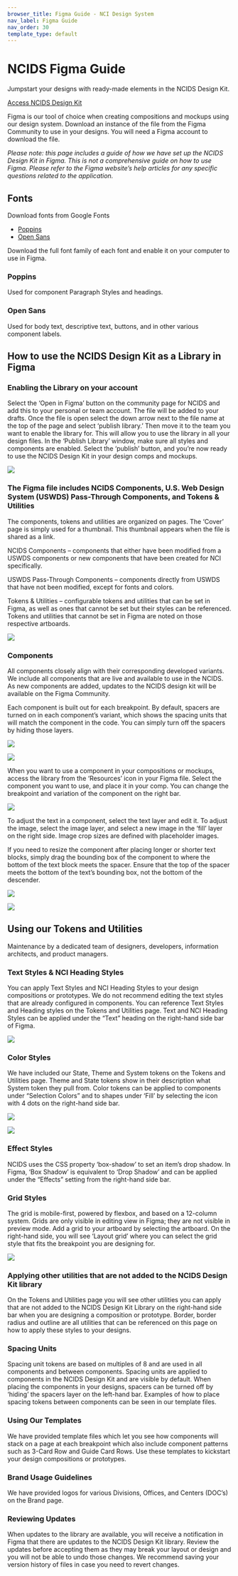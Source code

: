 ```yaml
---
browser_title: Figma Guide - NCI Design System
nav_label: Figma Guide
nav_order: 30
template_type: default
---
```


# NCIDS Figma Guide

Jumpstart your designs with ready-made elements in the NCIDS Design Kit.

[Access NCIDS Design Kit](https://www.figma.com/community/file/1288512334920909770/ncids-design-kit)

Figma is our tool of choice when creating compositions and mockups using our design system. Download an instance of the file from the Figma Community to use in your designs. You will need a Figma account to download the file.

_Please note: this page includes a guide of how we have set up the NCIDS Design Kit in Figma. This is not a comprehensive guide on how to use Figma. Please refer to the Figma website’s help articles for any specific questions related to the application._

## Fonts

Download fonts from Google Fonts

- [Poppins](https://fonts.google.com/specimen/Poppins)
- [Open Sans](https://fonts.google.com/specimen/Open+Sans)

Download the full font family of each font and enable it on your computer to use in Figma.

### Poppins

Used for component Paragraph Styles and headings.

### Open Sans

Used for body text, descriptive text, buttons, and in other various component labels.

## How to use the NCIDS Design Kit as a Library in Figma

### Enabling the Library on your account

Select the ‘Open in Figma’ button on the community page for NCIDS and add this to your personal or team account. The file will be added to your drafts. Once the file is open select the down arrow next to the file name at the top of the page and select ‘publish library.’ Then move it to the team you want to enable the library for. This will allow you to use the library in all your design files. In the ‘Publish Library’ window, make sure all styles and components are enabled. Select the ‘publish’ button, and you’re now ready to use the NCIDS Design Kit in your design comps and mockups.

![](./images/figma-guide_publish-changes.jpg)

### The Figma file includes NCIDS Components, U.S. Web Design System (USWDS) Pass-Through Components, and Tokens & Utilities

The components, tokens and utilities are organized on pages. The ‘Cover’ page is simply used for a thumbnail. This thumbnail appears when the file is shared as a link.

NCIDS Components – components that either have been modified from a USWDS components or new components that have been created for NCI specifically.

USWDS Pass-Through Components – components directly from USWDS that have not been modified, except for fonts and colors.

Tokens & Utilities – configurable tokens and utilities that can be set in Figma, as well as ones that cannot be set but their styles can be referenced. Tokens and utilities that cannot be set in Figma are noted on those respective artboards.

![](./images/figma-guide_includes.jpg)

### Components

All components closely align with their corresponding developed variants. We include all components that are live and available to use in the NCIDS. As new components are added, updates to the NCIDS design kit will be available on the Figma Community.

Each component is built out for each breakpoint. By default, spacers are turned on in each component’s variant, which shows the spacing units that will match the component in the code. You can simply turn off the spacers by hiding those layers.

![](./images/figma-guide_components-spacers01.jpg)

![](./images/figma-guide_components-spacers02.jpg)

When you want to use a component in your compositions or mockups, access the library from the ‘Resources’ icon in your Figma file. Select the component you want to use, and place it in your comp. You can change the breakpoint and variation of the component on the right bar.

![](./images/figma-guide_components-resources01.jpg)

To adjust the text in a component, select the text layer and edit it. To adjust the image, select the image layer, and select a new image in the ‘fill’ layer on the right side. Image crop sizes are defined with placeholder images.

If you need to resize the component after placing longer or shorter text blocks, simply drag the bounding box of the component to where the bottom of the text block meets the spacer. Ensure that the top of the spacer meets the bottom of the text’s bounding box, not the bottom of the descender.

![](./images/figma-guide_components-resources02.jpg)

![](./images/figma-guide_components-resources03.jpg)

## Using our Tokens and Utilities

Maintenance by a dedicated team of designers, developers, information architects, and product managers.

### Text Styles & NCI Heading Styles

You can apply Text Styles and NCI Heading Styles to your design compositions or prototypes. We do not recommend editing the text styles that are already configured in components. You can reference Text Styles and Heading styles on the Tokens and Utilities page. Text and NCI Heading Styles can be applied under the “Text” heading on the right-hand side bar of Figma.

![](./images/figma-guide_text-styles.jpg)

### Color Styles

We have included our State, Theme and System tokens on the Tokens and Utilities page. Theme and State tokens show in their description what System token they pull from. Color tokens can be applied to components under “Selection Colors” and to shapes under ‘Fill’ by selecting the icon with 4 dots on the right-hand side bar.

![](./images/figma-guide_color-styles01.jpg)

![](./images/figma-guide_color-styles02.jpg)

### Effect Styles

NCIDS uses the CSS property ‘box-shadow’ to set an item’s drop shadow. In Figma, ‘Box Shadow’ is equivalent to ‘Drop Shadow’ and can be applied under the “Effects” setting from the right-hand side bar.

### Grid Styles

The grid is mobile-first, powered by flexbox, and based on a 12-column system. Grids are only visible in editing view in Figma; they are not visible in preview mode. Add a grid to your artboard by selecting the artboard. On the right-hand side, you will see ‘Layout grid’ where you can select the grid style that fits the breakpoint you are designing for.

![](./images/figma-guide_grid-styles.jpg)

### Applying other utilities that are not added to the NCIDS Design Kit library

On the Tokens and Utilities page you will see other utilities you can apply that are not added to the NCIDS Design Kit Library on the right-hand side bar when you are designing a composition or prototype. Border, border radius and outline are all utilities that can be referenced on this page on how to apply these styles to your designs.

### Spacing Units

Spacing unit tokens are based on multiples of 8 and are used in all components and between components. Spacing units are applied to components in the NCIDS Design Kit and are visible by default. When placing the components in your designs, spacers can be turned off by ‘hiding’ the spacers layer on the left-hand bar. Examples of how to place spacing tokens between components can be seen in our template files.

### Using Our Templates

We have provided template files which let you see how components will stack on a page at each breakpoint which also include component patterns such as 3-Card Row and Guide Card Rows. Use these templates to kickstart your design compositions or prototypes.

### Brand Usage Guidelines

We have provided logos for various Divisions, Offices, and Centers (DOC’s) on the Brand page.

### Reviewing Updates

When updates to the library are available, you will receive a notification in Figma that there are updates to the NCIDS Design Kit library. Review the updates before accepting them as they may break your layout or design and you will not be able to undo those changes. We recommend saving your version history of files in case you need to revert changes.
